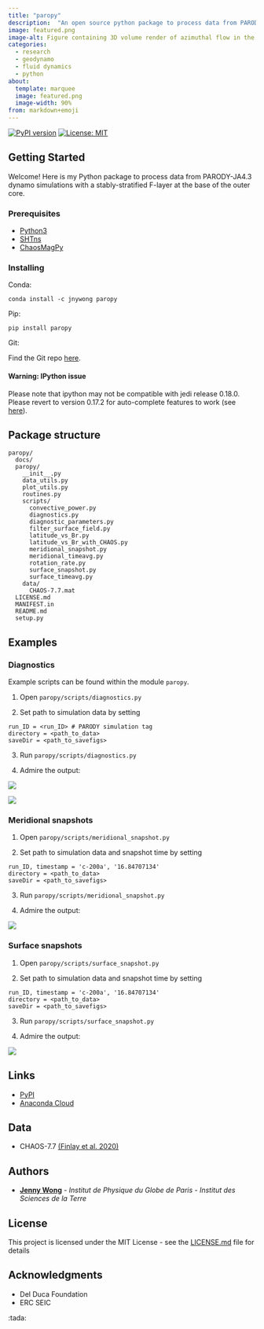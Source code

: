 ```yaml
---
title: "paropy"
description:  "An open source python package to process data from PARODY-JA4.3 dynamo simulations with a stably-stratified F-layer at the base of the outer core. "
image: featured.png
image-alt: Figure containing 3D volume render of azimuthal flow in the Earth's liquid core.
categories:
  - research
  - geodynamo
  - fluid dynamics
  - python
about:
  template: marquee
  image: featured.png
  image-width: 90%
from: markdown+emoji
---
```


[![PyPI version](https://badge.fury.io/py/paropy.svg)](https://badge.fury.io/py/paropy)
[![License: MIT](https://img.shields.io/badge/License-MIT-yellow.svg)](https://opensource.org/licenses/MIT)

## Getting Started

Welcome! Here is my Python package to process data from PARODY-JA4.3 dynamo simulations with a stably-stratified F-layer at the base of the outer core. 

### Prerequisites
- [Python3](https://www.python.org/)
- [SHTns](https://bitbucket.org/nschaeff/shtns/src/master/)
- [ChaosMagPy](https://github.com/ancklo/ChaosMagPy)

### Installing
Conda:
```
conda install -c jnywong paropy
```

Pip:
```
pip install paropy
```

Git: 

Find the Git repo [here](https://github.com/jnywong/nondim-slurry).

#### Warning: IPython issue
Please note that ipython may not be compatible with jedi release 0.18.0. Please revert to version 0.17.2 for auto-complete features to work (see [here](https://github.com/ipython/ipython/issues/12740)).

## Package structure
```
paropy/
  docs/
  paropy/
    __init__.py
    data_utils.py
    plot_utils.py
    routines.py
    scripts/
      convective_power.py
      diagnostics.py
      diagnostic_parameters.py
      filter_surface_field.py
      latitude_vs_Br.py
      latitude_vs_Br_with_CHAOS.py
      meridional_snapshot.py
      meridional_timeavg.py
      rotation_rate.py
      surface_snapshot.py
      surface_timeavg.py
    data/
      CHAOS-7.7.mat
  LICENSE.md
  MANIFEST.in
  README.md
  setup.py
```

## Examples

### Diagnostics

Example scripts can be found within the module `paropy`.

1. Open `paropy/scripts/diagnostics.py`

2. Set path to simulation data by setting

```
run_ID = <run_ID> # PARODY simulation tag
directory = <path_to_data>
saveDir = <path_to_savefigs>
```

3. Run `paropy/scripts/diagnostics.py`

4. Admire the output:

![](https://github.com/jnywong/paropy/blob/master/docs/diag1_test.png?raw=true)

![](https://github.com/jnywong/paropy/blob/master/docs/diag2_test.png?raw=true)

### Meridional snapshots

1. Open `paropy/scripts/meridional_snapshot.py`

2. Set path to simulation data and snapshot time by setting

```
run_ID, timestamp = 'c-200a', '16.84707134'
directory = <path_to_data>
saveDir = <path_to_savefigs>
```

3. Run `paropy/scripts/meridional_snapshot.py`

4. Admire the output:

![](https://github.com/jnywong/paropy/blob/master/docs/merid_test.png?raw=true)

### Surface snapshots

1. Open `paropy/scripts/surface_snapshot.py`

2. Set path to simulation data and snapshot time by setting

```
run_ID, timestamp = 'c-200a', '16.84707134'
directory = <path_to_data>
saveDir = <path_to_savefigs>
```

3. Run `paropy/scripts/surface_snapshot.py`

4. Admire the output:

![](https://github.com/jnywong/paropy/blob/master/docs/surface_test.png?raw=true)

## Links

* [PyPI](https://pypi.org/project/paropy/)
* [Anaconda Cloud](https://anaconda.org/jnywong/paropy)

## Data

* CHAOS-7.7 [(Finlay et al. 2020)](http://www.spacecenter.dk/files/magnetic-models/CHAOS-7/CHAOS-7.pdf)

## Authors

* [**Jenny Wong**](https://jnywong.github.io/) - *Institut de Physique du Globe de Paris - Institut des Sciences de la Terre*

## License

This project is licensed under the MIT License - see the [LICENSE.md](https://github.com/jnywong/paropy/blob/master/LICENSE.md) file for details

## Acknowledgments

* Del Duca Foundation
* ERC SEIC

:tada:
